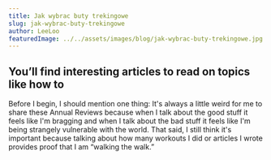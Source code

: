 ```yaml
---
title: Jak wybrac buty trekingowe
slug: jak-wybrac-buty-trekingowe
author: LeeLoo
featuredImage: ../../assets/images/blog/jak-wybrac-buty-trekingowe.jpg
---
```

## You’ll find interesting articles to read on topics like how to 
Before I begin, I should mention one thing: It's always a little
weird for me to share these Annual Reviews because when I talk 
about the good stuff it feels like I'm bragging and when I talk
about the bad stuff it feels like I'm being strangely vulnerable
with the world. That said, I still think it's important because
talking about how many workouts I did or articles I wrote provides 
proof that I am “walking the walk.”